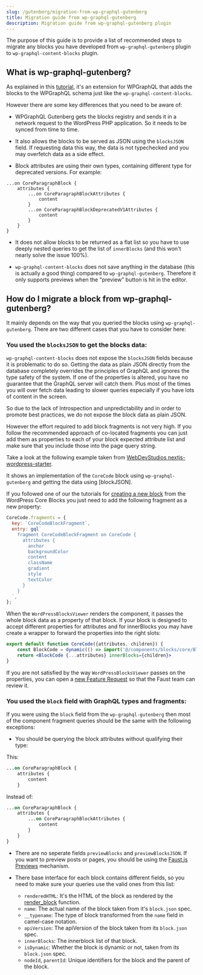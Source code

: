 ```yaml
---
slug: /gutenberg/migration-from-wp-graphql-gutenberg
title: Migration guide from wp-graphql-gutenberg
description: Migration guide from wp-graphql-gutenberg plugin
---
```


The purpose of this guide is to provide a list of recommended steps to migrate any blocks you have developed from
`wp-graphql-gutenberg` plugin to `wp-graphql-content-blocks` plugin.

## What is wp-graphql-gutenberg?

As explained in this [tutorial](https://developers.wpengine.com/blog/gutenberg-in-headless-wordpress-wpgraphql-gutenberg),
it's an extension for WPGraphQL that adds the blocks to the WPGraphQL schema just like the `wp-graphql-content-blocks`.

However there are some key differences that you need to be aware of:

* WPGraphQL Gutenberg gets the blocks registry and sends it in a network request to the WordPress PHP application. So it needs to be synced from time to time.

* It also allows the blocks to be served as JSON using the `blocksJSON` field. If requesting data this way, the data is not typechecked and you may overfetch data as a side effect.

* Block attributes are using their own types, containing different type for deprecated versions. For example:
```
...on CoreParagraphBlock {
    attributes {
        ...on CoreParagraphBlockAttributes {
            content
    	}
        ...on CoreParagraphBlockDeprecatedV1Attributes {
            content
        }
    }
}
```

* It does not allow blocks to be returned as a flat list so you have to use deeply nested queries to get the list of `innerBlocks` (and this won't nearly solve the issue 100%).

* `wp-graphql-content-blocks` does not save anything in the database (this is actually a good thing) compared to `wp-graphql-gutenberg`. Therefore it only supports previews when the "preview" button is hit in the editor.

## How do I migrate a block from wp-graphql-gutenberg?

It mainly depends on the way that you queried the blocks using `wp-graphql-gutenberg`. There are two different cases that you have to consider here:

### You used the `blocksJSON` to get the blocks data:

`wp-graphql-content-blocks` does not expose the `blocksJSON` fields because it is problematic to do so.
Getting the data as plain JSON directly from the database completely overrides the principles of GraphQL and ignores the type safety of the system.
If one of the properties is altered, you have no guarantee that the GraphQL server will catch them.
Plus most of the times you will over fetch data leading to slower queries especially if you have lots of content in the screen.

So due to the lack of Introspection and unpredictability and in order to promote best practices, we do not expose the block data as plain JSON.

However the effort required to add block fragments is not very high. If you follow the recommended approach of co-located fragments you can just add them as properties to each of your block expected attribute list and make sure that you include those into the page query string.

Take a look at the following example taken from [WebDevStudios nextjs-wordpress-starter](https://github.com/WebDevStudios/nextjs-wordpress-starter/blob/main/components/blocks/core/BlockCode/BlockCode.js).

It shows an implementation of the `CoreCode` block using `wp-graphql-gutenberg` and getting the data using [blockJSON].

If you followed one of our the tutorials for [creating a new block](docs/gutenberg/tutorial/create-a-block-from-wordpress-core#53-create-the-block-fragment) from the WordPress Core Blocks you just need to add the following fragment as a new property:

```jsx
CoreCode.fragments = {
  key: `CoreCodeBlockFragment`,
  entry: gql`
    fragment CoreCodeBlockFragment on CoreCode {
      attributes {
        anchor
  		backgroundColor
  		content
  		className
  		gradient
  		style
  		textColor
      }
    }
  `,
};
```

When the `WordPressBlocksViewer` renders the component, it passes the whole block data as a property of that block. If your block is designed to accept different properties for attributes and for innerBlocks you may have create a wrapper to forward the properties into the right slots:

```jsx
export default function CoreCode({attributes, children}) {
	const BlockCode = dynamic(() => import('@/components/blocks/core/BlockCode'))
	return <BlockCode {...attributes} innerBlocks={children}>
}
```

If you are not satisfied by the way `WordPressBlocksViewer` passes on the properties, you can open a [new Feature Request](https://github.com/wpengine/wp-graphql-content-blocks/issues/new) so that the Faust team can review it.

### You used the `block` field with GraphQL types and fragments:

If you were using the `block` field from the `wp-graphql-gutenberg` then most of the component fragment queries should be the same with the following exceptions:

* You should be querying the block attributes without qualifying their type:

This:

```graphql
...on CoreParagraphBlock {
	attributes {
		content
	}
```
Instead of:

```graphql
...on CoreParagraphBlock {
    attributes {
        ...on CoreParagraphBlockAttributes {
            content
    	}
    }
}
```

* There are no seperate fields `previewBlocks` and `previewBlocksJSON`. If you want to preview posts or pages, you should be using the [Faust.js Previews](/docs/next/guides/post-page-previews) mechanism.

* There base interface for each block contains different fields, so you need to make sure your queries use the valid ones from this list:

 	* `renderedHTML`: It's the HTML of the block as rendered by the [render_block](https://developer.wordpress.org/reference/functions/render_block/) function.
	* `name`: The actual name of the block taken from it's `block.json` spec.
	* `__typename`: The type of block transformed from the `name` field in camel-case notation.
	* `apiVersion`: The apiVersion of the block taken from its `block.json` spec.
	* `innerBlocks`: The innerblock list of that block.
	* `isDynamic`: Whether the block is dynamic or not, taken from its `block.json` spec.
	* `nodeId`, `parentId`: Unique identifiers for the block and the parent of the block.

